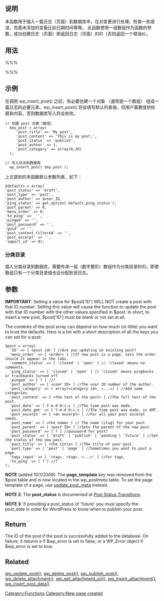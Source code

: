 {{Languages|
{{en|Function_Reference/wp_insert_post}}
{{ja|関数リファレンス/wp insert post}}
{{tr|Fonksiyon Listesi/wp insert post}}
{{zh-cn|函数参考/wp_insert_post}}
}}
==说明==
本函数用于插入一篇日志（页面）到数据库中。在对变更进行处理，检查一些错误，完善未添加的变量比如日期时间等等。 此函数使用一组数组作为函数的参数，成功创建日志（页面）即返回日志（页面）的ID（否则返回一个错误<tt>0</tt>）。

==用法==
%%% <?php wp_insert_post( $post, $wp_error ); ?> %%%

==示例==
在调用 wp_insert_post() 之前，有必要创建一个对象 （通常是一个数组） 组成一篇日志的必要元素。wp_insert_post() 将会填写默认列表值，但用户需要提供标题和内容，否则数据库写入将会失败。

<pre>
// 创建 post 对象（数组）
  $my_post = array(
     'post_title' => 'My post',
     'post_content' => 'This is my post.',
     'post_status' => 'publish',
     'post_author' => 1,
     'post_category' => array(8,39)
  );

// 写入日志到数据库
  wp_insert_post( $my_post );
</pre>

上文提到的本函数默认参数列表，如下：
<pre>
$defaults = array(
'post_status' => 'draft', 
'post_type' => 'post',
'post_author' => $user_ID,
'ping_status' => get_option('default_ping_status'), 
'post_parent' => 0,
'menu_order' => 0,
'to_ping' =>  '',
'pinged' => '',
'post_password' => '',
'guid' => '',
'post_content_filtered' => '',
'post_excerpt' => '',
'import_id' => 0);
</pre>

=== 分类目录 ===
插入分类目录到数据库，需要传递一组（数字整形）数组作为分类目录的ID。即使数组只有一个分类目录值也会分配到该日志。

== 参数 ==
{{Parameter|$post|object|An object representing the elements that make up a post. There is a one-to-one relationship between these elements and the names of columns in the wp_posts table in the database.}}

'''IMPORTANT''': Setting a value for $post['ID'] WILL NOT create a post with that ID number. Setting this value will cause the function to update the post with that ID number with the other values specified in $post. In short, to insert a new post, $post['ID'] must be blank or not set at all. 

The contents of the post array can depend on how much (or little) you want to trust the defaults. Here is a list with a short description of all the keys you can set for a post:
<pre>
$post = array(
  'ID' => [ <post id> ] //Are you updating an existing post?
  'menu_order' => [ <order> ] //If new post is a page, sets the order should it appear in the tabs.
  'comment_status' => [ 'closed' | 'open' ] // 'closed' means no comments.
  'ping_status' => [ 'closed' | 'open' ] // 'closed' means pingbacks or trackbacks turned off
  'pinged' => [ ? ] //?
  'post_author' => [ <user ID> ] //The user ID number of the author.
  'post_category' => [ array(<category id>, <...>) ] //Add some categories.
  'post_content' => [ <the text of the post> ] //The full text of the post.
  'post_date' => [ Y-m-d H:i:s ] //The time post was made.
  'post_date_gmt' => [ Y-m-d H:i:s ] //The time post was made, in GMT.
  'post_excerpt' => [ <an excerpt> ] //For all your post excerpt needs.
  'post_name' => [ <the name> ] // The name (slug) for your post
  'post_parent' => [ <post ID> ] //Sets the parent of the new post.
  'post_password' => [ ? ] //password for post?
  'post_status' => [ 'draft' | 'publish' | 'pending'| 'future' ] //Set the status of the new post. 
  'post_title' => [ <the title> ] //The title of your post.
  'post_type' => [ 'post' | 'page' ] //Sometimes you want to post a page.
  'tags_input' => [ '<tag>, <tag>, <...>' ] //For tags.
  'to_ping' => [ ? ] //?
);  
</pre>

'''NOTE''' (added 10/1/2009): The '''page_template''' key was removed from the $post table and is now located in the wp_postmeta table. To set the page template of a page, use [[Function Reference/update_post_meta|update_post_meta]] instead.

'''NOTE 2''': The '''post_status''' is documented at [[Post Status Transitions]].

'''NOTE 3''': If providing a post_status of 'future' you must specify the post_date in order for WordPress to know when to publish your post.

{{Parameter|$wp_error|bool|Allow return of WP_Error object on failure|optional|false}}

==Return==
The ID of the post if the post is successfully added to the database. On failure, it returns <tt>0</tt> if $wp_error is set to false, or a WP_Error object if $wp_error is set to true.

==Related==
[[Function Reference/wp update post|wp_update_post()]], 
[[Function Reference/wp delete post|wp_delete_post()]], 
[[Function Reference/wp publish post|wp_publish_post()]], 
[[Function Reference/wp delete attachment|wp_delete_attachment()]],
[[Function Reference/wp get attachment url|wp_get_attachment_url()]],
[[Function Reference/wp insert attachment|wp_insert_attachment()]],
[[Plugin API/Filter Reference/wp insert post data|wp_insert_post_data()]]
{{Copyedit}}

[[Category:Functions]]
[[Category:New page created]]